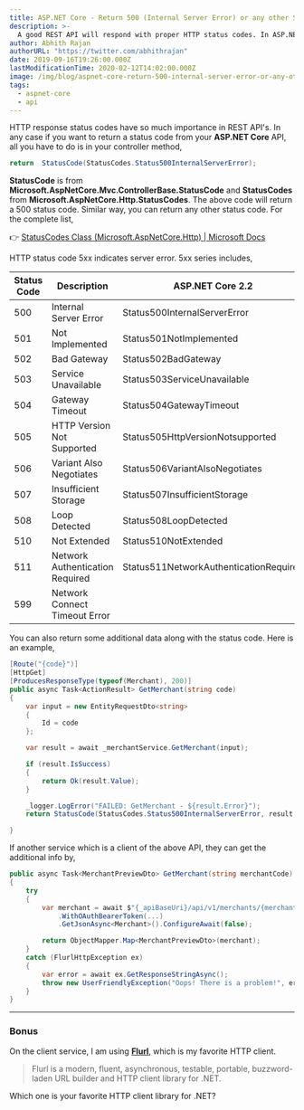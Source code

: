 ```yaml
---
title: ASP.NET Core - Return 500 (Internal Server Error) or any other Status Code from API
description: >-
  A good REST API will respond with proper HTTP status codes. In ASP.NET Core, returning status code is easier than you might think.
author: Abhith Rajan
authorURL: "https://twitter.com/abhithrajan"
date: 2019-09-16T19:26:00.000Z
lastModificationTime: 2020-02-12T14:02:00.000Z
image: /img/blog/aspnet-core-return-500-internal-server-error-or-any-other-status-code-from-api.png
tags:
  - aspnet-core
  - api
---
```


HTTP response status codes have so much importance in REST API's.
In any case if you want to return a status code from your **ASP.NET Core** API, all you have to do is in your controller method,

```csharp
return  StatusCode(StatusCodes.Status500InternalServerError);
```

**StatusCode** is from **Microsoft.AspNetCore.Mvc.ControllerBase.StatusCode** and **StatusCodes** from **Microsoft.AspNetCore.Http.StatusCodes**.
The above code will return a 500 status code. Similar way, you can return any other status code. For the complete list,

:point_right: [StatusCodes Class (Microsoft.AspNetCore.Http) | Microsoft Docs](https://docs.microsoft.com/en-us/dotnet/api/microsoft.aspnetcore.http.statuscodes?view=aspnetcore-2.2)

HTTP status code 5xx indicates server error. 5xx series includes,

| Status Code | Description                     | ASP.NET Core 2.2                       |
| ----------- | ------------------------------- | -------------------------------------- |
| 500         | Internal Server Error           | Status500InternalServerError           |
| 501         | Not Implemented                 | Status501NotImplemented                |
| 502         | Bad Gateway                     | Status502BadGateway                    |
| 503         | Service Unavailable             | Status503ServiceUnavailable            |
| 504         | Gateway Timeout                 | Status504GatewayTimeout                |
| 505         | HTTP Version Not Supported      | Status505HttpVersionNotsupported       |
| 506         | Variant Also Negotiates         | Status506VariantAlsoNegotiates         |
| 507         | Insufficient Storage            | Status507InsufficientStorage           |
| 508         | Loop Detected                   | Status508LoopDetected                  |
| 510         | Not Extended                    | Status510NotExtended                   |
| 511         | Network Authentication Required | Status511NetworkAuthenticationRequired |
| 599         | Network Connect Timeout Error   |

You can also return some additional data along with the status code. Here is an example,

```cs
[Route("{code}")]
[HttpGet]
[ProducesResponseType(typeof(Merchant), 200)]
public async Task<ActionResult> GetMerchant(string code)
{
    var input = new EntityRequestDto<string>
    {
        Id = code
    };

    var result = await _merchantService.GetMerchant(input);

    if (result.IsSuccess)
    {
        return Ok(result.Value);
    }

    _logger.LogError("FAILED: GetMerchant - ${result.Error}");
    return StatusCode(StatusCodes.Status500InternalServerError, result.Error);

}
```

If another service which is a client of the above API, they can get the additional info by,

```cs
public async Task<MerchantPreviewDto> GetMerchant(string merchantCode)
{
    try
    {
        var merchant = await $"{_apiBaseUri}/api/v1/merchants/{merchantCode}"
            .WithOAuthBearerToken(...)
            .GetJsonAsync<Merchant>().ConfigureAwait(false);

        return ObjectMapper.Map<MerchantPreviewDto>(merchant);
    }
    catch (FlurlHttpException ex)
    {
        var error = await ex.GetResponseStringAsync();
        throw new UserFriendlyException("Oops! There is a problem!", error);
    }
}
```

---

### Bonus

On the client service, I am using **[Flurl](https://flurl.dev/)**, which is my favorite HTTP client.

> Flurl is a modern, fluent, asynchronous, testable, portable, buzzword-laden URL builder and HTTP client library for .NET.

Which one is your favorite HTTP client library for .NET?
